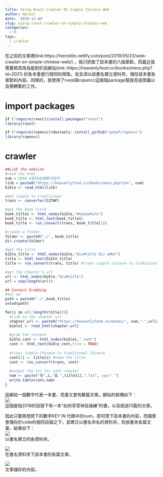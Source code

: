 ```yaml
---
title: Using Rvest Crawler On Simple Chiness Web
author: Hermit
date: '2019-12-04'
slug: using-rvest-crawler-on-simple-chiness-web
categories:
  - R
tags:
  - crawler
---
```

在之前的文章裡(link:https://hermitlin.netlify.com/post/2019/05/23/web-crawler-on-simple-chinese-web/) ，我只抓取了該本書的八個章節，而最近我需要將其改為能對於該網站(link: https://heavenlyfood.cn/books/menu.php?id=2021) 的各本書進行相同的爬取，並且須以該書名建立資料夾，儲存該本書各章節的內容。同樣的，我使用了rvest與ropencc這兩個package幫我完成爬蟲以及簡轉繁的工作。  

# import packages
```r
if (!require(rvest))install.packages("rvest")
library(rvest)

if (!require(ropencc))devtools::install_github("qinwf/ropencc")
library(ropencc)
```

# crawler
```r
##Link the website
#read the html
num = 2018 #更改這個數字即可
link = paste0("https://heavenlyfood.cn/books/menu.php?id=", num)
bible <- read_html(link)

#def simple to traditional
trans <- converter(S2TWP)

#get the book title
book_title1 <- html_nodes(bible,"#mainwhite")
book_title <- html_text(book_title1)
book_title <- run_convert(trans, book_title[1])

#create a folder
folder <- paste0("./", book_title)
dir.create(folder)

#get the title
bible_title <- html_nodes(bible,"div#title div a#wt")
title <- html_text(bible_title)
title <- run_convert(trans, title) #trans simple chinese to traditional chinese

#get the chapter's url
url <- html_nodes(bible,"div#title")  
url = seq(length(url))

## Content Grabbing
#set wd
path = paste0("./",book_title)
setwd(path)

for(i in c(1:length(title))){
  #link to the chapter url
  chapter_url <- paste0("https://heavenlyfood.cn/books/", num,"-",url[i])
  bible1 <- read_html(chapter_url)
  
  #grab the content
  bible_cont <- html_nodes(bible1,".cont")
  cont <- html_text(bible_cont,trim = TRUE)
  
  #trans simple Chinese to traditional Chinese
  cont[1] <- title[i] #name the title
  cont <- run_convert(trans, cont)
  
  #output the txt for each chapter
  nam <- paste("第",i,"篇 ",title[i],".txt", sep=" ")
  write.table(cont,nam)
}
```

該網站一個數字代表一本書，而書又會有數篇文章。網站的結構如下：  
![](/post/2019-12-04-using-rvest-crawler-on-simple-chiness-web_files/1.JPG)  
這個是指2018的目錄下有一本"如何享受神及操練"的書，以及超過13篇的文章。  

因此只要將想爬下的數字KEY IN 代碼中的num，即可爬下該本書的內容，而檔案會儲存於code的相同目錄之下，並建立以書名命名的資料夾，存放書本各篇文章。結果如下：  
![](/post/2019-12-04-using-rvest-crawler-on-simple-chiness-web_files/2.JPG)  
以書名建立的各資料夾。    

![](/post/2019-12-04-using-rvest-crawler-on-simple-chiness-web_files/3.JPG)    
在書名資料夾下該本書的各篇文章。  

![](/post/2019-12-04-using-rvest-crawler-on-simple-chiness-web_files/4.JPG)  
文章儲存的內容。





